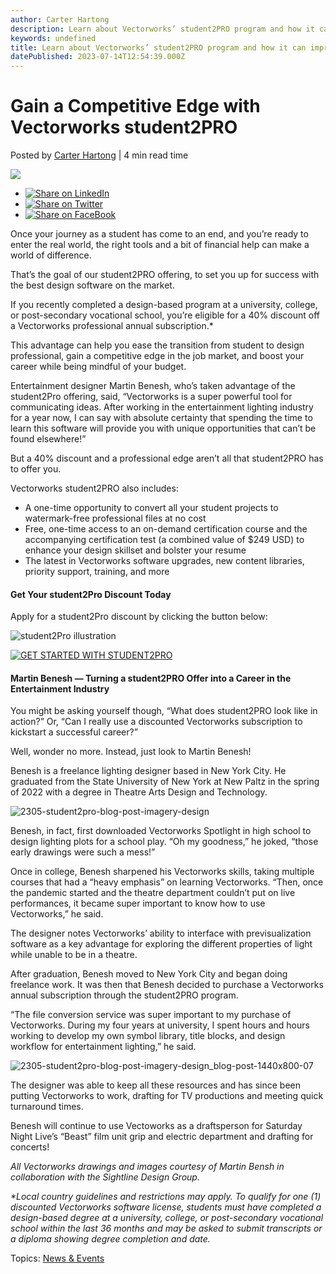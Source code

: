```yaml
---
author: Carter Hartong
description: Learn about Vectorworks’ student2PRO program and how it can improve your transition into professional design.
keywords: undefined
title: Learn about Vectorworks’ student2PRO program and how it can improve your transition into professional design. 
datePublished: 2023-07-14T12:54:39.000Z
---
```

  

# Gain a Competitive Edge with Vectorworks student2PRO

 Posted by [Carter Hartong](https://blog.vectorworks.net/author/carter-hartong) | 4 min read time 

![](https://blog.vectorworks.net/hubfs/Blog%20Images/230612_student2PRO/blog-1440x800_Student2PRO.png) 

* [![Share on LinkedIn](https://2659751.fs1.hubspotusercontent-na1.net/hubfs/2659751/michaelDemo/share-LI.png)](http://www.linkedin.com/shareArticle?mini=true&url=https%3A%2F%2Fblog.vectorworks.net%2Fopportunities-that-cant-be-found-elsewhere-discounted-vectorworks-annual-subscription)
* [![Share on Twitter](https://2659751.fs1.hubspotusercontent-na1.net/hubfs/2659751/michaelDemo/share-TW.png)](https://www.twitter.com/share?text=Gain%20a%20Competitive%20Edge%20with%20Vectorworks%20student2PRO&url=https%3A%2F%2Fblog.vectorworks.net%2Fopportunities-that-cant-be-found-elsewhere-discounted-vectorworks-annual-subscription&via=PMGTweets)
* [![Share on FaceBook](https://2659751.fs1.hubspotusercontent-na1.net/hubfs/2659751/michaelDemo/share-FB.png)](https://www.facebook.com/sharer/sharer.php?u=https%3A%2F%2Fblog.vectorworks.net%2Fopportunities-that-cant-be-found-elsewhere-discounted-vectorworks-annual-subscription)

Once your journey as a student has come to an end, and you’re ready to enter the real world, the right tools and a bit of financial help can make a world of difference.

That’s the goal of our student2PRO offering, to set you up for success with the best design software on the market.

If you recently completed a design-based program at a university, college, or post-secondary vocational school, you’re eligible for a 40% discount off a Vectorworks professional annual subscription.\*

This advantage can help you ease the transition from student to design professional, gain a competitive edge in the job market, and boost your career while being mindful of your budget.

Entertainment designer Martin Benesh, who’s taken advantage of the student2Pro offering, said, “Vectorworks is a super powerful tool for communicating ideas. After working in the entertainment lighting industry for a year now, I can say with absolute certainty that spending the time to learn this software will provide you with unique opportunities that can’t be found elsewhere!”

But a 40% discount and a professional edge aren’t all that student2PRO has to offer you.

Vectorworks student2PRO also includes:

* A one-time opportunity to convert all your student projects to watermark-free professional files at no cost
* Free, one-time access to an on-demand certification course and the accompanying certification test (a combined value of $249 USD) to enhance your design skillset and bolster your resume
* The latest in Vectorworks software upgrades, new content libraries, priority support, training, and more

#### Get Your student2Pro Discount Today

Apply for a student2Pro discount by clicking the button below:

![student2Pro illustration](https://blog.vectorworks.net/hs-fs/hubfs/Blog%20Images/230612_student2PRO/student2Pro%20illustration.png?width=599&height=525&name=student2Pro%20illustration.png)

[![GET STARTED WITH STUDENT2PRO](https://no-cache.hubspot.com/cta/default/3018241/387c5968-611b-4106-89b1-118ee588c45a.png)](https://cta-redirect.hubspot.com/cta/redirect/3018241/387c5968-611b-4106-89b1-118ee588c45a) 

#### Martin Benesh — Turning a student2PRO Offer into a Career in the Entertainment Industry

You might be asking yourself though, “What does student2PRO look like in action?” Or, “Can I really use a discounted Vectorworks subscription to kickstart a successful career?”

Well, wonder no more. Instead, just look to Martin Benesh!

Benesh is a freelance lighting designer based in New York City. He graduated from the State University of New York at New Paltz in the spring of 2022 with a degree in Theatre Arts Design and Technology.

![2305-student2pro-blog-post-imagery-design](https://blog.vectorworks.net/hs-fs/hubfs/Blog%20Images/230612_student2PRO/2305-student2pro-blog-post-imagery-design.png?width=1440&height=800&name=2305-student2pro-blog-post-imagery-design.png)

Benesh, in fact, first downloaded Vectorworks Spotlight in high school to design lighting plots for a school play. “Oh my goodness,” he joked, “those early drawings were such a mess!”

Once in college, Benesh sharpened his Vectorworks skills, taking multiple courses that had a “heavy emphasis” on learning Vectorworks. “Then, once the pandemic started and the theatre department couldn’t put on live performances, it became super important to know how to use Vectorworks,” he said.

The designer notes Vectorworks’ ability to interface with previsualization software as a key advantage for exploring the different properties of light while unable to be in a theatre.

After graduation, Benesh moved to New York City and began doing freelance work. It was then that Benesh decided to purchase a Vectorworks annual subscription through the student2PRO program.

“The file conversion service was super important to my purchase of Vectorworks. During my four years at university, I spent hours and hours working to develop my own symbol library, title blocks, and design workflow for entertainment lighting,” he said.

![2305-student2pro-blog-post-imagery-design_blog-post-1440x800-07](https://blog.vectorworks.net/hs-fs/hubfs/Blog%20Images/230612_student2PRO/2305-student2pro-blog-post-imagery-design_blog-post-1440x800-07.jpg?width=1440&height=800&name=2305-student2pro-blog-post-imagery-design_blog-post-1440x800-07.jpg)

The designer was able to keep all these resources and has since been putting Vectorworks to work, drafting for TV productions and meeting quick turnaround times. 

Benesh will continue to use Vectoworks as a draftsperson for Saturday Night Live’s “Beast” film unit grip and electric department and drafting for concerts!

_All Vectorworks drawings and images courtesy of Martin Bensh in collaboration with the Sightline Design Group._

_\*Local country guidelines and restrictions may apply. To qualify for one (1) discounted Vectorworks software license, students must have completed a design-based degree at a university, college, or post-secondary vocational school within the last 36 months and may be asked to submit transcripts or a diploma showing degree completion and date._

 Topics: [News & Events](https://blog.vectorworks.net/topic/news-events) 

  